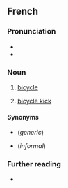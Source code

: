==French==

===Pronunciation===
* {{fr-IPA}}
* {{audio|Fr-bicyclette.ogg|audio|lang=fr}}

===Noun===
{{fr-noun|f|bicyclettes}}

# [[bicycle]]
# {{lb|fr|soccer}} [[bicycle kick]]

====Synonyms====
* {{l|fr|petite reine}} {{g|f}} (''generic'')
* {{l|fr|vélo}} {{g|m}} (''informal'')

===Further reading===
* {{R:TLFi}}